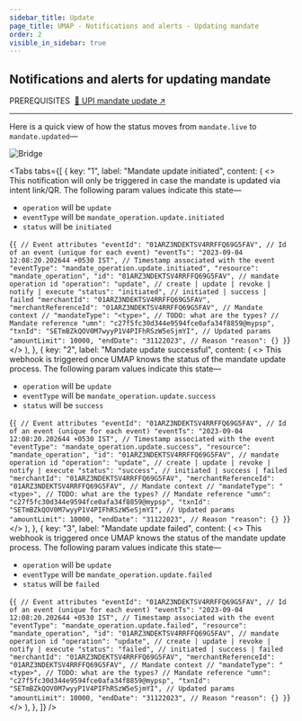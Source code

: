 ```yaml
---
sidebar_title: Update
page_title: UMAP - Notifications and alerts - Updating mandate
order: 2
visible_in_sidebar: true
---
```


## Notifications and alerts for updating mandate
<Text size="small" weight="600">
    PREREQUISITES&nbsp;
</Text>
<a href="/payments/umap/mandates/generic/update">🌟 UPI mandate update ↗</a>

<hr class="primary" />

Here is a quick view of how the status moves from `mandate.live` to `mandate.updated`—

<img
    src="https://storage.googleapis.com/strapi-assets/latest/mandate_update/mandate_update.svg"
    alt="Bridge"
/>

<Tabs
   tabs={[
         {
            key: "1",
            label: "Mandate update initiated",
            content: (
                <>
                    <Text>
                        This notification will only be triggered in case the mandate is updated via intent link/QR. The following param values indicate this state—
                        <ul>
                            <li><code>operation</code> will be <code>update</code></li>
                            <li><code>eventType</code> will be <code>mandate_operation.update.initiated</code></li>
                            <li><code>status</code> will be <code>initiated</code></li>
                        </ul>
                    </Text>
                    <CodeBlockWithCopy language="json">
{`{
   // Event attributes
   "eventId": "01ARZ3NDEKTSV4RRFFQ69G5FAV", // Id of an event (unique for each event)
   "eventTs": "2023-09-04 12:08:20.202644 +0530 IST", // Timestamp associated with the event
   "eventType": "mandate_operation.update.initiated",
   "resource": "mandate_operation",
   "id": "01ARZ3NDEKTSV4RRFFQ69G5FAV", // mandate operation id
   "operation": "update", // create | update | revoke | notify | execute
   "status": "initiated", // initiated | success | failed
   "merchantId": "01ARZ3NDEKTSV4RRFFQ69G5FAV",
   "merchantReferenceId": "01ARZ3NDEKTSV4RRFFQ69G5FAV",
   // Mandate context
   // "mandateType": "<type>", // TODO: what are the types?
   // Mandate reference
   "umn": "c27f5fc30d344e9594fce0afa34f8859@mypsp",
   "txnId": "SETmBZkQOV0M7wyyP1V4PIFhRSzW5eSjmYI",
   // Updated params
   "amountLimit": 10000,
   "endDate": "31122023",
   // Reason
   "reason": {}
}`}
                   </CodeBlockWithCopy>
                </>
            ),
        },
        {
            key: "2",
            label: "Mandate update successful",
            content: (
                <>
                    <Text>
                        This webhook is triggered once UMAP knows the status of the mandate update process. The following param values indicate this state—
                        <ul>
                            <li><code>operation</code> will be <code>update</code></li>
                            <li><code>eventType</code> will be <code>mandate_operation.update.success</code></li>
                            <li><code>status</code> will be <code>success</code></li>
                        </ul>
                    </Text>
                    <CodeBlockWithCopy language="json">
{`{
   // Event attributes
   "eventId": "01ARZ3NDEKTSV4RRFFQ69G5FAV", // Id of an event (unique for each event)
   "eventTs": "2023-09-04 12:08:20.202644 +0530 IST", // Timestamp associated with the event
   "eventType": "mandate_operation.update.success",
   "resource": "mandate_operation",
   "id": "01ARZ3NDEKTSV4RRFFQ69G5FAV", // mandate operation id
   "operation": "update", // create | update | revoke | notify | execute
   "status": "success", // initiated | success | failed
   "merchantId": "01ARZ3NDEKTSV4RRFFQ69G5FAV",
   "merchantReferenceId": "01ARZ3NDEKTSV4RRFFQ69G5FAV",
   // Mandate context
   // "mandateType": "<type>", // TODO: what are the types?
   // Mandate reference
   "umn": "c27f5fc30d344e9594fce0afa34f8859@mypsp",
   "txnId": "SETmBZkQOV0M7wyyP1V4PIFhRSzW5eSjmYI",
   // Updated params
   "amountLimit": 10000,
   "endDate": "31122023",
   // Reason
   "reason": {}
}`}
                    </CodeBlockWithCopy>
                </>
            ),
         },
         {
            key: "3",
            label: "Mandate update failed",
            content: (
                <>
                    <Text>
                        This webhook is triggered once UMAP knows the status of the mandate update process. The following param values indicate this state—
                        <ul>
                            <li><code>operation</code> will be <code>update</code></li>
                            <li><code>eventType</code> will be <code>mandate_operation.update.failed</code></li>
                            <li><code>status</code> will be <code>failed</code></li>
                        </ul>
                    </Text>
                    <CodeBlockWithCopy language="json">
{`{
   // Event attributes
   "eventId": "01ARZ3NDEKTSV4RRFFQ69G5FAV", // Id of an event (unique for each event)
   "eventTs": "2023-09-04 12:08:20.202644 +0530 IST", // Timestamp associated with the event
   "eventType": "mandate_operation.update.failed",
   "resource": "mandate_operation",
   "id": "01ARZ3NDEKTSV4RRFFQ69G5FAV", // mandate operation id
   "operation": "update", // create | update | revoke | notify | execute
   "status": "failed", // initiated | success | failed
   "merchantId": "01ARZ3NDEKTSV4RRFFQ69G5FAV",
   "merchantReferenceId": "01ARZ3NDEKTSV4RRFFQ69G5FAV",
   // Mandate context
   // "mandateType": "<type>", // TODO: what are the types?
   // Mandate reference
   "umn": "c27f5fc30d344e9594fce0afa34f8859@mypsp",
   "txnId": "SETmBZkQOV0M7wyyP1V4PIFhRSzW5eSjmYI",
   // Updated params
   "amountLimit": 10000,
   "endDate": "31122023",
   // Reason
   "reason": {}
}`}
                    </CodeBlockWithCopy>
                </>
            ),
        },
    ]}
/>

